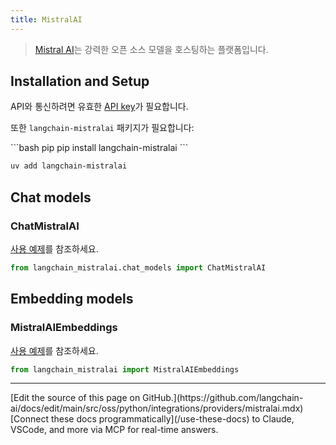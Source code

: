 ```yaml
---
title: MistralAI
---
```


>[Mistral AI](https://docs.mistral.ai/api/)는 강력한 오픈 소스 모델을 호스팅하는 플랫폼입니다.


## Installation and Setup

API와 통신하려면 유효한 [API key](https://console.mistral.ai/users/api-keys/)가 필요합니다.

또한 `langchain-mistralai` 패키지가 필요합니다:

<CodeGroup>
```bash pip
pip install langchain-mistralai
```

```bash uv
uv add langchain-mistralai
```
</CodeGroup>

## Chat models

### ChatMistralAI

[사용 예제](/oss/python/integrations/chat/mistralai)를 참조하세요.

```python
from langchain_mistralai.chat_models import ChatMistralAI
```

## Embedding models

### MistralAIEmbeddings

[사용 예제](/oss/python/integrations/text_embedding/mistralai)를 참조하세요.

```python
from langchain_mistralai import MistralAIEmbeddings
```

---

<Callout icon="pen-to-square" iconType="regular">
    [Edit the source of this page on GitHub.](https://github.com/langchain-ai/docs/edit/main/src/oss/python/integrations/providers/mistralai.mdx)
</Callout>
<Tip icon="terminal" iconType="regular">
    [Connect these docs programmatically](/use-these-docs) to Claude, VSCode, and more via MCP for    real-time answers.
</Tip>
